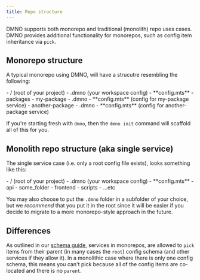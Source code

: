 ```yaml
---
title: Repo structure
---
```



DMNO supports both monorepo and traditional (monolith) repo uses cases. DMNO provides additional functionality for monorepos, such as config item inheritance via `pick`. 

## Monorepo structure

A typical monorepo using DMNO, will have a strucutre resembling the following: 

 <FileTree>
    - / (root of your project)
      - .dmno (your workspace config)
        - **config.mts**
      - packages
        - my-package
          - .dmno 
            - **config.mts** (config for my-package service)
        - another-package
          - .dmno
            - **config.mts** (config for another-package service)
</ FileTree>

If you're starting fresh with `dmno`, then the `dmno init` command will scaffold all of this for you. 

## Monolith repo structure (aka single service)

The single service case (i.e. only a root config file exists), looks something like this: 

 <FileTree>
    - / (root of your project)
      - .dmno (your workspace config)
        - **config.mts**
      - api
      - some_folder
      - frontend
      - scripts
      - ...etc
</ FileTree>

You may also choose to put the `.dmno` folder in a subfolder of your choice, but we _recommend_ that you put it in the root since it will be easier if you decide to migrate to a more monorepo-style approach in the future. 

## Differences

As outlined in our [schema guide](/guides/schema), services in monorepos, are allowed to `pick` items from their parent (in many cases the `root`) config schema (and other services if they allow it). In a monolithic case where there is only one config schema, this means you can't pick because all of the config items are co-located and there is no `parent`. 
